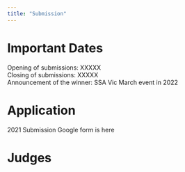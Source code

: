 ```yaml
---
title: "Submission"
---
```



# Important Dates

Opening of submissions: XXXXX  
Closing of submissions: XXXXX  
Announcement of the winner: SSA Vic March event in 2022


# Application 

2021 Submission Google form is here

# Judges
